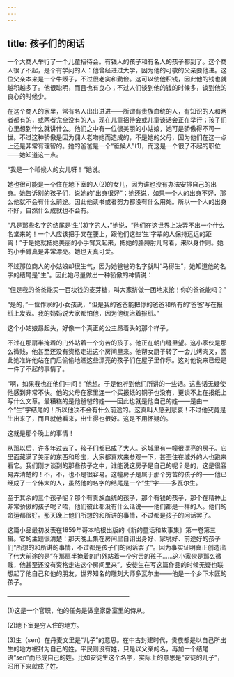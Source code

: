 ```yaml
---
---
---
```

title: 孩子们的闲话
---






一个大商人举行了一个儿童招待会。有钱人的孩子和有名人的孩子都到了。这个商人很了不起，是个有学问的人：他曾经进过大学，因为他的可敬的父亲要他进。这位父亲本来是一个牛贩子，不过很老实和勤俭。这可以使他积钱，因此他的钱也就越积越多了。他很聪明，而且也有良心；不过人们谈到他的钱的时候多，谈到他的良心的时候少。

在这个商人的家里，常有名人出出进进——所谓有贵族血统的人，有知识的人和两者都有的，或两者完全没有的人。现在儿童招待会或儿童谈话会正在举行；孩子们心里想到什么就讲什么。他们之中有一位很美丽的小姑娘，她可是骄傲得不可一世。不过这种骄傲是因为佣人老吻她而造成的，不是她的父母，因为他们在这一点上还是非常有理智的。她的爸爸是一个“祗候人”(1)，而这是一个很了不起的职位——她知道这一点。

“我是一个祗候人的女儿呀！”她说。

她也很可能是一个住在地下室的人(2)的女儿，因为谁也没有办法安排自己的出身。她告诉别的孩子们，说她的“出身很好”；她还说，如果一个人的出身不好，那么他就不会有什么前途。因此他读书或者努力都没有什么用处。所以一个人的出身不好，自然什么成就也不会有。

“凡是那些名字的结尾是‘生’(3)字的人，”她说，“他们在这世界上决弄不出一个什么名堂来的！一个人应该把手叉在腰上，跟他们这些‘生’字辈的人保持远远的距离！”于是她就把她美丽的小手臂叉起来，把她的胳膊肘儿弯着，来以身作则。她的小手臂真是非常漂亮。她也天真可爱。

不过那位商人的小姑娘却很生气，因为她爸爸的名字就叫“马得生”，她知道他的名字的结尾是“生”。因此她尽量做出一种骄傲的神情说：

“但是我的爸爸能买一百块钱的麦芽糖，叫大家挤做一团地来抢！你的爸爸能吗？”

“是的，”一位作家的小女孩说，“但是我的爸爸能把你的爸爸和所有的‘爸爸’写在报纸上发表。我的妈妈说大家都怕他，因为他统治着报纸。”

这个小姑娘昂起头，好像一个真正的公主昂着头的那个样子。

不过在那扇半掩着的门外站着一个穷苦的孩子。他正在朝门缝里望。这小家伙是那么微贱，他甚至还没有资格走进这个房间里来。他帮女厨子转了一会儿烤肉叉，因此她准许他站在门后偷偷地瞧这些漂亮的孩子们在屋子里作乐。这对他说来已经是一件了不起的事情了。

“啊，如果我也在他们中间！”他想。于是他听到他们所讲的一些话。这些话无疑使他感到非常不快。他的父母在家里连一个买报纸的铜子也没有，更谈不上在报纸上写什么文章。最糟糕的是他爸爸的姓——因此也就是他自己的姓——是由一个“生”字结尾的！所以他决不会有什么前途的。这真叫人感到悲哀！不过他究竟是生出来了，而且就他看来，出生得也很好。这是不用怀疑的。

这就是那个晚上的事情！

从那以后，许多年过去了，孩子们都已成了大人。这城里有一幢很漂亮的房子。它里面藏满了美丽的东西和珍宝，大家都喜欢来参观一下，甚至住在城外的人也跑来看它。我们刚才谈到的那些孩子之中，谁能说这房子是自己的呢？是的，这是很容易弄清楚的！不，不，也不是很容易。这幢房子是属于那个穷苦的孩子的——他已经成了一个伟大的人，虽然他的名字的结尾是一个“生”字——多瓦尔生。

至于其余的三个孩子呢？那个有贵族血统的孩子，那个有钱的孩子，那个在精神上非常骄傲的孩子呢？唔，他们彼此都没有什么话说——他们都是一样的人。他们的命运都很好。那天晚上他们所想的和所讲的事情，不过都是孩子的闲话罢了。

这篇小品最初发表在1859年哥本哈根出版的《新的童话和故事集》第一卷第三辑。它的主题很清楚：那天晚上集在房间里自诩出身好、家境好、前途好的孩子们“所想的和所讲的事情，不过都是孩子们的闲话罢了”。因为事实证明真正创造出了伟大前途的是“在那扇半掩着的门外站着一个穷苦的孩子……这小家伙是那么微贱，他甚至还没有资格走进这个房间里来”。安徒生在写这篇作品的时候无疑也联想起了他自己和他的朋友，世界知名的雕刻大师多瓦尔生——他是一个乡下木匠的孩子。




————————————————————

(1)这是一个官职，他的任务是做皇家卧室里的侍从。

(2)地下室是穷人住的地方。

(3)生（sen）在丹麦文里是“儿子”的意思。在中古封建时代，贵族都是以自己所出生的地方被封为自己的姓。平民则没有姓，只是以父亲的名，再加一个结尾语“sen”而形成自己的姓。比如安徒生这个名字，实际上的意思是“安徒的儿子”，沿用下来就成了姓。